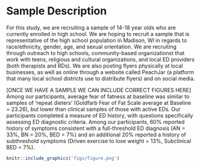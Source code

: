 # Sample Description
For this study, we are recruiting a sample of 14-18 year olds who are currently enrolled in high school. We are hoping to recruit a sample that is representative of the high school population in Madison, WI in regards to race/ethnicity, gender, age, and sexual orientation. We are recruiting through outreach to high schools, community-based organizationst that work with teens, religious and cultural organizations, and local ED providers (both therapists and RDs). We are also posting flyers physically at local businesses, as well as online through a website called PeachJar (a platform that many local school districts use to distribute flyers) and on social media. 

[ONCE WE HAVE A SAMPLE WE CAN INCLUDE CORRECT FIGURES HERE] Among our participants, average fear of fatness at baseline was similar to samples of ‘repeat dieters’ (Goldfarb Fear of Fat Scale average at Baseline = 23.26), but lower than clinical samples of those with active EDs. Our participants completed a measure of ED history, with questions specifically assessing ED diagnostic criteria. Among our participants, 60% reported history of symptoms consistent with a full-threshold ED diagnosis (AN = 33%, BN = 20%, BED = 7%) and an additional 20% reported a history of subthreshold symptoms (Driven exercise to lose weight = 13%, Subclinical BED = 7%). 

```r
knitr::include_graphics('figs/figure.png')
```

